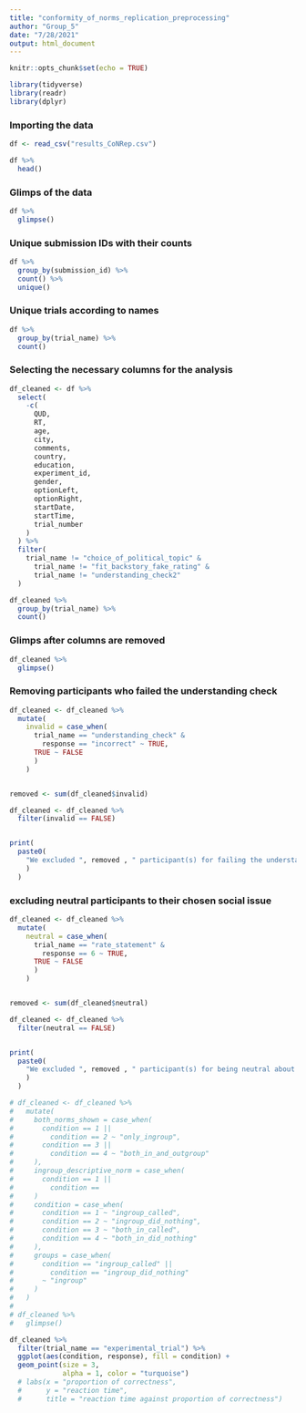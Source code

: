 ```yaml
---
title: "conformity_of_norms_replication_preprocessing"
author: "Group_5"
date: "7/28/2021"
output: html_document
---
```


```r
knitr::opts_chunk$set(echo = TRUE)
```

```r

library(tidyverse)
library(readr)
library(dplyr)

```


### Importing the data

```r

df <- read_csv("results_CoNRep.csv")

df %>% 
  head()

```


### Glimps of the data

```r

df %>% 
  glimpse()

```


### Unique submission IDs with their counts

```r

df %>%
  group_by(submission_id) %>% 
  count() %>% 
  unique()

```


### Unique trials according to names

```r

df %>% 
  group_by(trial_name) %>% 
  count()

```


### Selecting the necessary columns for the analysis

```r

df_cleaned <- df %>% 
  select(
    -c(
      QUD,
      RT,
      age,
      city,
      comments,
      country,
      education,
      experiment_id,
      gender,
      optionLeft,
      optionRight,
      startDate,
      startTime,
      trial_number
    )
  ) %>% 
  filter(
    trial_name != "choice_of_political_topic" &
      trial_name != "fit_backstory_fake_rating" &
      trial_name != "understanding_check2"
  )

```


```r

df_cleaned %>% 
  group_by(trial_name) %>% 
  count()

```

### Glimps after columns are removed

```r

df_cleaned %>% 
  glimpse()

```


### Removing participants who failed the understanding check

```r

df_cleaned <- df_cleaned %>% 
  mutate(
    invalid = case_when(
      trial_name == "understanding_check" &
        response == "incorrect" ~ TRUE,
      TRUE ~ FALSE
      )
    )


removed <- sum(df_cleaned$invalid)

df_cleaned <- df_cleaned %>% 
  filter(invalid == FALSE)


print(
  paste0(
    "We excluded ", removed , " participant(s) for failing the understanding check."
    )
  )

```


### excluding neutral participants to their chosen social issue 

```r

df_cleaned <- df_cleaned %>% 
  mutate(
    neutral = case_when(
      trial_name == "rate_statement" &
        response == 6 ~ TRUE,
      TRUE ~ FALSE
      )
    )


removed <- sum(df_cleaned$neutral)

df_cleaned <- df_cleaned %>% 
  filter(neutral == FALSE)


print(
  paste0(
    "We excluded ", removed , " participant(s) for being neutral about their chosen social activity."
    )
  )

```


```r

# df_cleaned <- df_cleaned %>% 
#   mutate(
#     both_norms_shown = case_when(
#       condition == 1 ||
#         condition == 2 ~ "only_ingroup",
#       condition == 3 ||
#         condition == 4 ~ "both_in_and_outgroup"
#     ),
#     ingroup_descriptive_norm = case_when(
#       condition == 1 ||
#         condition == 
#     )
#     condition = case_when(
#       condition == 1 ~ "ingroup_called",
#       condition == 2 ~ "ingroup_did_nothing",
#       condition == 3 ~ "both_in_called",
#       condition == 4 ~ "both_in_did_nothing"
#     ),
#     groups = case_when(
#       condition == "ingroup_called" ||
#         condition == "ingroup_did_nothing"
#       ~ "ingroup"
#     )
#   )
# 
# df_cleaned %>% 
#   glimpse()

```


```r

df_cleaned %>% 
  filter(trial_name == "experimental_trial") %>% 
  ggplot(aes(condition, response), fill = condition) +
  geom_point(size = 3, 
             alpha = 1, color = "turquoise") 
  # labs(x = "proportion of correctness",
  #      y = "reaction time",
  #      title = "reaction time against proportion of correctness")

```

